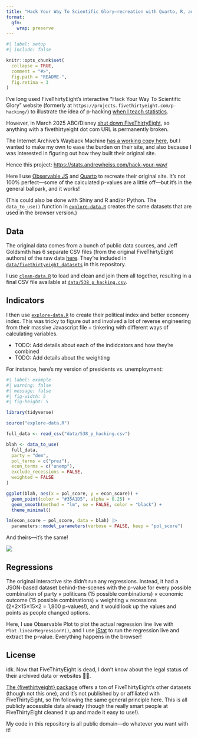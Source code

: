 ```yaml
---
title: "Hack Your Way To Scientific Glory—recreation with Quarto, R, and Observable"
format: 
  gfm: 
    wrap: preserve
---
```


<!-- README.md is generated from README.qmd. Please edit that file -->

```r
#| label: setup
#| include: false

knitr::opts_chunk$set(
  collapse = TRUE,
  comment = "#>",
  fig.path = "README-",
  fig.retina = 3
)
```

I've long used FiveThirtyEight's interactive "Hack Your Way To Scientific Glory" website (formerly at `https://projects.fivethirtyeight.com/p-hacking/`) to illustrate the idea of p-hacking [when I teach statistics](https://evalsp25.classes.andrewheiss.com/content/06-content.html).

However, in March 2025 ABC/Disney [shut down FiveThirtyEight](https://www.theguardian.com/us-news/2025/mar/05/abc-news-538-shut-down), so anything with a fivethirtyeight dot com URL is permanently broken.

The Internet Archive's Wayback Machine [has a working copy here](https://web.archive.org/web/20250130080601/https://projects.fivethirtyeight.com/p-hacking/), but I wanted to make my own to ease the burden on their site, and also because I was interested in figuring out how they built their original site.

Hence this project: <https://stats.andrewheiss.com/hack-your-way/>

Here I use [Observable JS](https://observablehq.com/@observablehq/observable-javascript) and [Quarto](https://quarto.org/) to recreate their original site. It's not 100% perfect—some of the calculated p-values are a little off—but it's in the general ballpark, and it works!

(This could also be done with Shiny and R and/or Python. The `data_to_use()` function in [`explore-data.R`](explore-data.R) creates the same datasets that are used in the browser version.)

## Data

The original data comes from a bunch of public data sources, and Jeff Goldsmith has 6 separate CSV files (from the original FiveThirtyEight authors) of the raw data [here](https://p8105.com/dataset_fivethirtyeight.html). They're included in [`data/fivethirtyeight_datasets`](data/fivethirtyeight_datasets) in this repository.

I use [`clean-data.R`](clean-data.R) to load and clean and join them all together, resulting in a final CSV file available at [`data/538_p_hacking.csv`](data/538_p_hacking.csv).

## Indicators

I then use [`explore-data.R`](explore-data.R) to create their political index and better economy index. This was tricky to figure out and involved a lot of reverse engineering from their massive Javascript file + tinkering with different ways of calculating variables.

- TODO: Add details about each of the indidcators and how they're combined
- TODO: Add details about the weighting

For instance, here's my version of presidents vs. unemployment:

```r
#| label: example
#| warning: false
#| message: false
#| fig-width: 5
#| fig-height: 5

library(tidyverse)

source("explore-data.R")

full_data <- read_csv("data/538_p_hacking.csv")

blah <- data_to_use(
  full_data, 
  party = "dem", 
  pol_terms = c("prez"), 
  econ_terms = c("unemp"),
  exclude_recessions = FALSE,
  weighted = FALSE
)

ggplot(blah, aes(x = pol_score, y = econ_score)) +
  geom_point(color = "#35A1D5", alpha = 0.25) +
  geom_smooth(method = "lm", se = FALSE, color = "black") +
  theme_minimal()

lm(econ_score ~ pol_score, data = blah) |> 
  parameters::model_parameters(verbose = FALSE, keep = "pol_score")
```

And theirs—it's the same!

![](img/fivethirtyeight-example.png)


## Regressions

The original interactive site didn't run any regressions. Instead, it had a JSON-based dataset behind-the-scenes with the p-value for every possible combination of party × politicans (15 possible combinations) × economic outcome (15 possible combinations) × weighting × recessions (2×2×15×15×2 = 1,800 p-values!), and it would look up the values and points as people changed options. 

Here, I use Observable Plot to plot the actual regression line live with `Plot.linearRegressionY()`, and I use [jStat](https://jstat.github.io/) to run the regression live and extract the p-value. Everything happens in the browser!


## License

idk. Now that FiveThirtyEight is dead, I don't know about the legal status of their archived data or websites 🤷‍♂️.

[The {fivethirtyeight} package](https://github.com/rudeboybert/fivethirtyeight) offers a ton of FiveThirtyEight's other datasets (though not this one), and it's not published by or affiliated with FiveThirtyEight, so I'm following the same general principle here. This is all publicly accessible data already (though the really smart people at FiveThirtyEight cleaned it up and made it easy to use!). 

My code in this repository is all public domain—do whatever you want with it!
